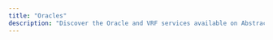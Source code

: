 ```yaml
---
title: "Oracles"
description: "Discover the Oracle and VRF services available on Abstract."
---
```


<CardGroup cols={2}>
  <Card
    title="Proof of Play VRF"
    icon="link"
    href="https://docs.proofofplay.com/services/vrf"
  />
  <Card
    title="Gelato VRF"
    icon="link"
    href="https://docs.gelato.network/web3-services/vrf"
  />
  <Card
    title="Pyth Price Feeds"
    icon="link"
    href="https://docs.pyth.network/price-feeds"
  />
  <Card
    title="Pyth Entropy"
    icon="link"
    href="https://docs.pyth.network/entropy"
  />
</CardGroup>
